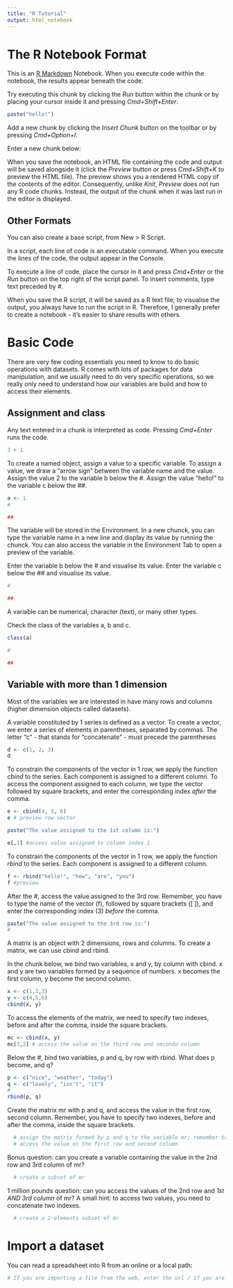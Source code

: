 ```yaml
---
title: "R Tutorial"
output: html_notebook
---
```


# The R Notebook Format

This is an [R Markdown](http://rmarkdown.rstudio.com) Notebook. When you execute code within the notebook, the results appear beneath the code. 

Try executing this chunk by clicking the *Run* button within the chunk or by placing your cursor inside it and pressing *Cmd+Shift+Enter*. 

```r
paste("hello!")
```

Add a new chunk by clicking the *Insert Chunk* button on the toolbar or by pressing *Cmd+Option+I*.

Enter a new chunk below:



When you save the notebook, an HTML file containing the code and output will be saved alongside it (click the *Preview* button or press *Cmd+Shift+K* to preview the HTML file). 
The preview shows you a rendered HTML copy of the contents of the editor. Consequently, unlike *Knit*, *Preview* does not run any R code chunks. Instead, the output of the chunk when it was last run in the editor is displayed.

## Other Formats

You can also create a base script, from New > R Script. 

In a script, each line of code is an executable command. When you execute the lines of the code, the output appear in the Console. 

To execute a line of code, place the cursor in it and press *Cmd+Enter* or the *Run* button on the top right of the script panel. To insert comments, type text preceded by *#*.

When you save the R script, it will be saved as a R text file; to visualise the output, you always have to run the script in R. Therefore, I generally prefer to create a notebook - it's easier to share results with others. 

# Basic Code

There are very few coding essentials you need to know to do basic operations with datasets. R comes with lots of packages for data manipulation, and we usually need to do very specific operations, so we really only need to understand how our variables are build and how to access their elements. 

## Assignment and class

Any text entered in a chunk is interpreted as code. Pressing *Cmd+Enter* runs the code. 

```r
3 + 1
```

To create a named object, assign a value to a specific variable. To assign a value, we draw a "arrow sign" between the variable name and the value. 
Assign the value 2 to the variable b below the #. 
Assign the value "hello!" to the variable c below the ##.

```r
a <- 1
#

##

```


The variable will be stored in the Environment. In a new chunck, you can type the variable name in a new line and display its value by running the chunck. You can also access the variable in the Environment Tab to open a preview of the variable.

Enter the variable b below the # and visualise its value.
Enter the variable c below the ## and visualise its value.


```r
#

##

```

A variable can be numerical, character (text), or many other types. 

Check the class of the variables a, b and c.

```r
class(a)

#

##

```

## Variable with more than 1 dimension

Most of the variables we are interested in have many rows and columns (higher dimension objects called datasets). 

A variable constituted by 1 series is defined as a vector. To create a vector, we enter a series of elements in parentheses, separated by commas. The letter "c" - that stands for "concatenate" - must precede the parentheses

```r
d <- c(1, 2, 3)
d
```

To constrain the components of the vector in 1 row, we apply the function *cbind* to the series. Each component is assigned to a different column. 
To access the component assigned to each column, we type the vector followed by square brackets, and enter the corresponding index *after* the comma. 

```r
e <- cbind(4, 5, 6)
e # preview row vector
```

```r
paste("The value assigned to the 1st column is:")

e[,1] #access value assigned to column index 1
```

To constrain the components of the vector in 1 row, we apply the function *rbind* to the series. Each component is assigned to a different column. 

```r
f <- rbind("hello!", "how", "are", "you")
f #preview
```

After the #, access the value assigned to the 3rd row. Remember, you have to type the name of the vector (f), followed by square brackets ([ ]), and enter the corresponding index (3) *before* the comma. 

```r
paste("The value assigned to the 3rd row is:")
#

```

A matrix is an object with 2 dimensions, rows and columns. To create a matrix, we can use cbind and rbind. 

In the chunk below, we bind two variables, x and y, by column with cbind. x and y are two variables formed by a sequence of numbers. x becomes the first column, y become the second column. 

```r
x <- c(1,2,3)
y <- c(4,5,6)
cbind(x, y)
```

To access the elements of the matrix, we need to specify two indexes, before and after the comma, inside the square brackets.

```r
mc <- cbind(x, y)
mc[3,2] # access the value on the third row and secondo column
```

Below the #, bind two variables, p and q, by row with rbind. What does p become, and q? 

```r
p <- c("nice", "weather", "today")
q <- c("lovely", "isn't", "it")
#
rbind(p, q)
```

Create the matrix mr with p and q, and access the value in the first row, second column. Remember, you have to specify two indexes, before and after the comma, inside the square brackets.

```r
  # assign the matrix formed by p and q to the variable mr; remember to use rbind!
  # access the value on the first row and second column
```

Bonus question: can you create a variable containing the value in the 2nd row and 3rd column of mr?

```r
  # create a subset of mr 
```

1 million pounds question: can you access the values of the 2nd row and *1st AND 3rd column* of mr? A small hint: to access two values, you need to concatenate two indexes. 

```r
  # create a 2-elements subset of mr
```


# Import a dataset

You can read a spreadsheet into R from an online or a local path:  

```r
# If you are importing a file from the web, enter the url / if you are importing from local place the cursor in front of the word 'url' and press Cmd+Shift+C to comment

```


